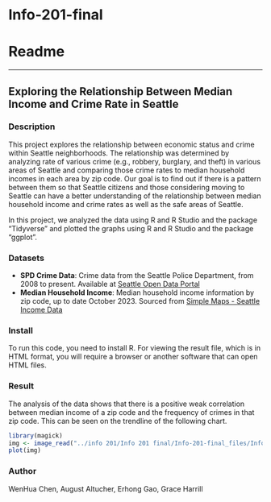 # Info-201-final
# Readme

***

## Exploring the Relationship Between Median Income and Crime Rate in Seattle 

### Description


This project explores the relationship between economic status and crime within Seattle neighborhoods. The relationship was determined by analyzing rate of various crime  (e.g., robbery, burglary, and theft) in various areas of Seattle and comparing those crime rates to median household incomes in each area by zip code. Our goal is to find out if there is a pattern between them so that Seattle citizens and those considering moving to Seattle can have a better understanding of the relationship between median household income and crime rates as well as the safe areas of Seattle.

In this project, we analyzed the data using R and R Studio and the package "Tidyverse" and plotted the graphs using R and R Studio and the package "ggplot".


### Datasets

- **SPD Crime Data**: Crime data from the Seattle Police Department, from 2008 to present. Available at [Seattle Open Data Portal](https://data.seattle.gov/Public-Safety/SPD-Crime-Data-2008-Present/tazs-3rd5/data) 
- **Median Household Income**: Median household income information by zip code, up to date October 2023. Sourced from [Simple Maps - Seattle Income Data](https://simplemaps.com/city/seattle/zips/income-household-median)

### Install

To run this code, you need to install R. For viewing the result file, which is in HTML format, you will require a browser or another software that can open HTML files.

### Result

The analysis of the data shows that there is a positive weak correlation between median income of a zip code and the frequency of crimes in that zip code. This can be seen on the trendline of the following chart.

```r
library(magick)
img <- image_read("../info 201/Info 201 final/Info-201-final_files/Info 201 final chart.png")
plot(img)
```

### Author

WenHua Chen, August Altucher, Erhong Gao, Grace Harrill
